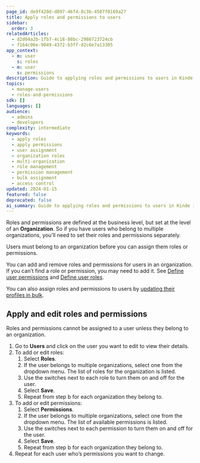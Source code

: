 ```yaml
---
page_id: de9f420d-d897-46f4-8c3b-4507f0169a27
title: Apply roles and permissions to users
sidebar:
  order: 3
relatedArticles:
  - d2d64a2b-1fb7-4c18-88bc-2986723724cb
  - f164c06e-9049-4372-b3ff-d2c6e7a13305
app_context:
  - m: user
    s: roles
  - m: user
    s: permissions
description: Guide to applying roles and permissions to users in Kinde including manual assignment, bulk operations, and organization-specific role management.
topics:
  - manage-users
  - roles-and-permissions
sdk: []
languages: []
audience:
  - admins
  - developers
complexity: intermediate
keywords:
  - apply roles
  - apply permissions
  - user assignment
  - organization roles
  - multi-organization
  - role management
  - permission management
  - bulk assignment
  - access control
updated: 2024-01-15
featured: false
deprecated: false
ai_summary: Guide to applying roles and permissions to users in Kinde including organization-level assignment, multi-organization management, and bulk operations.
---
```


Roles and permissions are defined at the business level, but set at the level of an **Organization**. So if you have users who belong to multiple organizations, you’ll need to set their roles and permissions separately.

<Aside>

Users must belong to an organization before you can assign them roles or permissions.

</Aside>

You can add and remove roles and permissions for users in an organization. If you can’t find a role or permission, you may need to add it. See [Define user permissions](/manage-users/roles-and-permissions/user-permissions/) and [Define user roles](/manage-users/roles-and-permissions/user-roles/).

You can also assign roles and permissions to users by [updating their profiles in bulk](/manage-users/add-and-edit/import-users-in-bulk/).

## **Apply and edit roles and permissions**

<Aside type="warning">

Roles and permissions cannot be assigned to a user unless they belong to an organization.

</Aside>

1. Go to **Users** and click on the user you want to edit to view their details.
2. To add or edit roles:
   1. Select **Roles**.
   2. If the user belongs to multiple organizations, select one from the dropdown menu. The list of roles for the organization is listed.
   3. Use the switches next to each role to turn them on and off for the user.
   4. Select **Save**.
   5. Repeat from step b for each organization they belong to.
3. To add or edit permissions:
   1. Select **Permissions**.
   2. If the user belongs to multiple organizations, select one from the dropdown menu. The list of available permissions is listed.
   3. Use the switches next to each permission to turn them on and off for the user.
   4. Select **Save**.
   5. Repeat from step b for each organization they belong to.
4. Repeat for each user who’s permissions you want to change.
